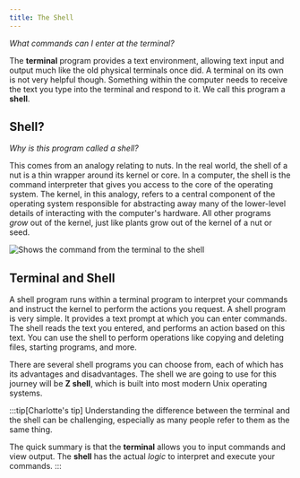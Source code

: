 ```yaml
---
title: The Shell
---
```


*What commands can I enter at the terminal?*

The **terminal** program provides a text environment, allowing text input and output much like the old physical terminals once did. A terminal on its own is not very helpful though. Something within the computer needs to receive the text you type into the terminal and respond to it. We call this program a **shell**.

## Shell?

*Why is this program called a shell?*

This comes from an analogy relating to nuts. In the real world, the shell of a nut is a thin wrapper around its kernel or core. In a computer, the shell is the command interpreter that gives you access to the core of the operating system. The kernel, in this analogy, refers to a central component of the operating system responsible for abstracting away many of the lower-level details of interacting with the computer's hardware. All other programs *grow* out of the kernel, just like plants grow out of the kernel of a nut or seed.

![Shows the command from the terminal to the shell](./images/terminal-shell.png)

## Terminal and Shell

A shell program runs within a terminal program to interpret your commands and instruct the kernel to perform the actions you request. 
A shell program is very simple. It provides a text prompt at which you can enter commands. The shell reads the text you entered, and performs an action based on this text.
You can use the shell to perform operations like copying and deleting files, starting programs, and more.

There are several shell programs you can choose from, each of which has its advantages and disadvantages. The shell we are going to use for this journey will be **Z shell**, which is built into most modern Unix operating systems.

:::tip[Charlotte's tip]
Understanding the difference between the terminal and the shell can be challenging, especially as many people refer to them as the same thing.

The quick summary is that the **terminal** allows you to input commands and view output.
The **shell** has the actual *logic* to interpret and execute your commands.
:::
